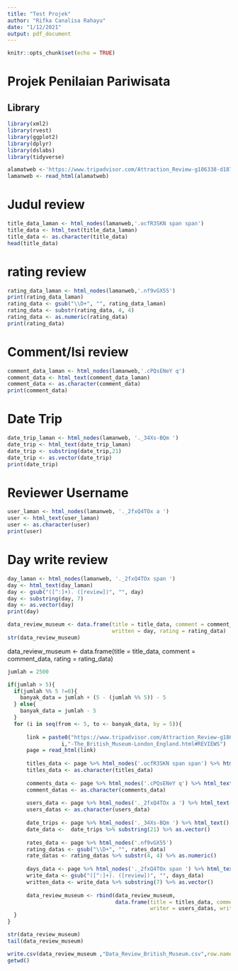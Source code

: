 ---
title: "Test Projek"
author: "Rifka Canalisa Rahayu"
date: "1/12/2021"
output: pdf_document
---

```{r setup, include=FALSE}
knitr::opts_chunk$set(echo = TRUE)
```

# Projek Penilaian Pariwisata

## Library
```{r}
library(xml2)
library(rvest)
library(ggplot2)
library(dplyr)
library(dslabs)
library(tidyverse)
```


```{r}
alamatweb <-'https://www.tripadvisor.com/Attraction_Review-g186338-d187555-Reviews-The_British_Museum-London_England.html'
lamanweb <- read_html(alamatweb)
```

# Judul review
```{r}
title_data_laman <- html_nodes(lamanweb,'.ocfR3SKN span span') 
title_data <- html_text(title_data_laman)
title_data <- as.character(title_data)
head(title_data)
```

# rating review
```{r}
rating_data_laman <- html_nodes(lamanweb,'.nf9vGX55') 
print(rating_data_laman)
rating_data <- gsub("\\D+", "", rating_data_laman)
rating_data <- substr(rating_data, 4, 4)
rating_data <- as.numeric(rating_data)
print(rating_data)
```

# Comment/Isi review
```{r}
comment_data_laman <- html_nodes(lamanweb,'.cPQsENeY q') 
comment_data <- html_text(comment_data_laman)
comment_data <- as.character(comment_data)
print(comment_data)

```

# Date Trip
```{r}
date_trip_laman <- html_nodes(lamanweb, '._34Xs-BQm ')
date_trip <- html_text(date_trip_laman)
date_trip <- substring(date_trip,21)
date_trip <- as.vector(date_trip)
print(date_trip)
```

# Reviewer Username
```{r}
user_laman <- html_nodes(lamanweb, '._2fxQ4TOx a ')
user <- html_text(user_laman)
user <- as.character(user)
print(user)
```

# Day write review
```{r}
day_laman <- html_nodes(lamanweb, '._2fxQ4TOx span ')
day <- html_text(day_laman)
day <- gsub("([^:]+). ([review])", "", day)
day <- substring(day, 7)
day <- as.vector(day)
print(day)
```


```{r}
data_review_museum <- data.frame(title = title_data, comment = comment_data, trip = date_trip, writer = user, 
                                 written = day, rating = rating_data)
str(data_review_museum)
```
data_review_museum <- data.frame(title = title_data, comment = comment_data, rating = rating_data)

```{r}
jumlah = 2500

if(jumlah > 5){
  if(jumlah %% 5 !=0){
    banyak_data = jumlah + (5 - (jumlah %% 5)) - 5
  } else{
    banyak_data = jumlah - 5
  }
  for (i in seq(from <- 5, to <- banyak_data, by = 5)){
   
      link = paste0("https://www.tripadvisor.com/Attraction_Review-g186338-d187555-Reviews-or",
                 i,"-The_British_Museum-London_England.html#REVIEWS")
      page = read_html(link)
      
      titles_data <- page %>% html_nodes('.ocfR3SKN span span') %>% html_text() 
      titles_data <- as.character(titles_data)
      
      comments_data <- page %>% html_nodes('.cPQsENeY q') %>% html_text() 
      comment_datas <- as.character(comments_data)
      
      users_data <- page %>% html_nodes('._2fxQ4TOx a ') %>% html_text()
      users_datas <- as.character(users_data)
      
      date_trips <- page %>% html_nodes('._34Xs-BQm ') %>% html_text()
      date_data <-  date_trips %>% substring(21) %>% as.vector()
      
      rates_data <- page %>% html_nodes('.nf9vGX55')
      rating_datas <- gsub("\\D+", "", rates_data) 
      rate_datas <- rating_datas %>% substr(4, 4) %>% as.numeric()
      
      days_data <- page %>% html_nodes('._2fxQ4TOx span ') %>% html_text()
      write_data <- gsub("([^:]+). ([review])", "", days_data)
      written_data <- write_data %>% substring(7) %>% as.vector()
      
      data_review_museum <- rbind(data_review_museum, 
                                  data.frame(title = titles_data, comment = comment_datas,  trip = date_data,
                                             writer = users_datas, written = written_data, rating = rate_datas ))
  }
}


```

```{r}
str(data_review_museum)
tail(data_review_museum)
```
```{r}
write.csv(data_review_museum ,"Data_Review_British_Museum.csv",row.names = F, fileEncoding = "UTF-8")
getwd()
```

